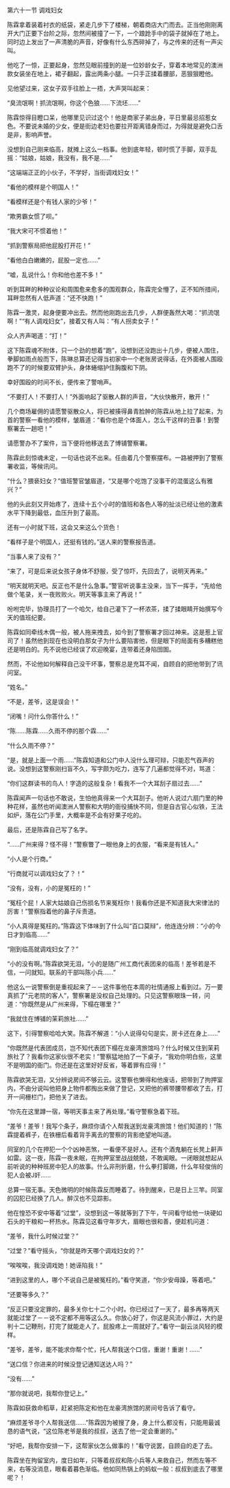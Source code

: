 

第六十一节 调戏妇女

陈霖拿着装着衬衣的纸袋，紧走几步下了楼梯，朝着商店大门而去。正当他刚刚离开大门正要下台阶之际，忽然间被撞了一下，一个踉跄手中的袋子就掉在了地上。同时边上发出了一声清脆的声音，好像有什么东西碎掉了，与之传来的还有一声尖叫。

他吃了一惊，正要起身，忽然见眼前撞到的是一位妙龄女子，穿着本地常见的澳洲款女装坐在地上，裙子翻起，露出两条小腿。一只手正揉着腰部，恶狠狠瞪他。

见他望过来，这女子双手往脸上一捂，大声哭叫起来：

“臭流氓啊！抓流氓啊，你这个色狼……下流坯……”

陈霖惊得目瞪口呆，他哪里见识过这个！他是商家子弟出身，平日里最忌招惹女色。不要说未婚的少女，便是街边老妇也要拉开距离错身而过，为得就是避免口舌是非，影响声誉。

没想到自己刚来临高，就摊上这么一档事。他到底年轻，顿时慌了手脚，双手乱摇：“姑娘，姑娘，我没有，我不是……”

“这端端正正的小伙子，不学好，当街调戏妇女！”

“看他的模样是个明国人！”

“看模样还是个有钱人家的少爷！”

“欺男霸女惯了呗。”

“我大宋可不惯着他！”

“抓到警察局把他屁股打开花！”

“看他白白嫩嫩的，屁股一定也……”

“嘘，乱说什么！你和他也差不多！”

听到耳畔的种种议论和周围愈来愈多的围观群众，陈霖完全懵了，正不知所措间，耳畔忽然有人低声道：“还不快跑！”

陈霖一激灵，起身便要冲出去。然而他刚跑出去几步，人群便轰然大喝：“抓流氓啊！”“有人调戏妇女”，接着又有人叫：“有人拐卖女子！”

众人齐声喝道：“打！”

这下陈霖魂不附体，只一个劲的想着“跑”，没想到还没跑出十几步，便被人围住，拳脚如雨点般而下，陈琳总算还记得当初家中一个老账房说得话，在外面被人围殴跑不了的时候要双臂护头，身体蜷缩护住胸腹和下阴。

幸好围殴的时间不长，便传来了警哨声。

“不要打人！不要打人！”外面响起了驱散人群的声音，“大伙快散开，散开！”

几个商场雇佣的请愿警驱散众人，将已被揍得鼻青脸肿的陈霖从地上拉了起来，为首的警察一看他的模样，皱眉道：“看你也是个体面人，怎么干这样的丑事！到警察署去一趟吧！”

请愿警办不了案件，当下便将他移送去了博铺警察署。

陈霖此刻惊魂未定，一句话也说不出来。任由着几个警察摆布。一路被押到了警察署收监，等候讯问。

“什么？猥亵妇女？”值班警官皱眉道，“又是哪个吃饱了没事干的混蛋这么有雅兴？”

他的头此刻又开始疼了，连续十五个小时的值班和各色人等的扯淡已经让他的激素水平下降到最低，血压升到了最高。

还有一小时就下班，这会又来这么个货色！

“看样子是个明国人，还挺有钱的。”送人来的警察报告道。

“当事人来了没有？”

“来了，可是后来说女孩子身体不舒服，受了惊吓，先回去了，说明天再来。”

“明天就明天吧。反正也不是什么急事。”警官听说事主没来，当下一挥手，“先给他做个笔录，关一夜败败火。明天等事主来了再说！”

吩咐完毕，协理员打了一个哈欠，给自己灌下了一杯浓茶，揉了揉眼睛开始撰写今天的值班纪要。

陈霖如同牵线木偶一般，被人拖来拽去，如今到了警察署才回过神来。这是惹上官司了！虽然他到现在也没明白那女子为什么要陷害他，但是眼下的局面有多糟糕他还是明白的。先不说他已经误了欢迎晚宴，连带着还身陷囹圄。

然而，不论他如何解释自己没干坏事，警察总是充耳不闻，自顾自的把他带到了讯问室。

“姓名。”

“不是，差爷，这是误会！”

“闭嘴！问什么你答什么！”

“陈……陈霖……久雨不停的那个霖……”

“什么久雨不停？”

“是，就是上面一个雨……”陈霖知道和公门中人没什么理可辩，只能忍气吞声的说。没想到这警察刚扫盲不久，写字颇为吃力，连写了几遍都觉得不对，骂道：

“你们这群读书的鸟人！字造的这般复杂！看我不一个大耳刮子扇过去……”

陈霖闻声一句话也不敢说，生怕他真得来一个大耳刮子。他听人说过六扇门里的种种花样，虽然也听闻澳洲人警察和大明的衙役捕快不同，但是自古官心似铁，王法如炉，落在公门手里，大概率是不会有好果子吃的。

最后，还是陈霖自己写了名字。

“……广州来得？怪不得！”警察瞥了一眼他身上的衣服，“看来是有钱人。”

“小人是个行商。”

“行商就可以调戏妇女了？！”

“没有，没有，小的是冤枉的！”

“冤枉个屁！人家大姑娘自己伤损名节来冤枉你！我看你还是不知道我大宋律法的厉害！”警察指着他的鼻子斥责道。

“小人真得是冤枉的。”陈霖这下体味到了什么叫“百口莫辩”，他连连分辨：“小的今日才到临高……”

“刚到临高就调戏妇女了？”

“小的没有啊。”陈霖欲哭无泪，“小的是随广州工商代表团来的临高！差爷若是不信，一问就知。联系的干部叫陈小兵……”

他这么一说警察倒是重视起来了－－这件事他在本周的社情通报上看到过。万一要真抓了“元老院的客人”，警察署是没权自己处理的。只见这警察眼珠一转，问道：“你既然是从广州来得，下榻在哪里？”

“我就住在博铺的茉莉旅社……”

这下，引得警察哈哈大笑。陈霖不解道：“小人说得句句是实，房卡还在身上……”

“你既然是代表团成员，岂不知代表团下榻在龙豪湾旅馆吗？什么时候又住到茉莉旅社了？我看你这家伙很不老实！”警察猛地拍了一下桌子，“我劝你明白些，这里不是明国的衙门。你还是在这里好好反省，等着罪有应得！”

陈霖欲哭无泪，又分辨说房间不够云云。这警察也懒得和他废话，把带到了拘押室内，不由分说叫他把身上物件都掏出来做了登记，又把他的裤带腰带都收了去，打开一间栅栏门，把他关了进去。

“你先在这里蹲一宿，等明天事主来了再处理。”看守警察急着下班。

“差爷！差爷！我写个条子，麻烦你请个人帮我送到龙豪湾旅馆！他们知道的！”陈霖提着裤子，在铁栅后看着背手离去的警察的背影绝望地叫道。

同室的几个在押犯一个个凶神恶煞，一看便不是好人。还有个酒鬼躺在长凳上鼾声如雷。这一夜，陈霖一夜未眠，在拘押室里战战兢兢，不敢阖眼。一闭眼就想起从前听说的种种班房中犯人的故事。什么非刑折磨，什么拳打脚踢，什么年轻俊俏的犯人会被J奸……

总算一宿无事。天色微明的时候陈霖反而睡着了。待到醒来，已是日上三竿。同室的囚犯已经换了几人。醉汉也不见踪影。

他在惶恐不安中等着“过堂”，没想到这一等就等到了下午，午间看守给他一块硬如石头的干粮和一杯热水。陈霖见这看守年岁大，眉眼也很和善，便趁机问道：

“差爷，我什么时候过堂？”

“过堂？”看守摇头，“你就是昨天哪个调戏妇女的？”

“唉唉唉，我没调戏她！她诬陷我！”

“进到这里的人，哪个不说自己是被冤枉的。”看守笑道，“你少安毋躁，等着吧。”

“还要等多久？”

“反正只要没定罪的，最多关你七十二个小时。你已经过了一天了，最多再等两天就能过堂了－－说不定都不用等这么久。你放心好了，你这是风流小罪过，大约是判十二记鞭刑，打完了就能走人了。屁股疼上一周就好了。”看守一副云淡风轻的模样。

“差爷，差爷，能不能求你帮个忙，托人帮我送个口信，重谢！重谢！……”

“送口信？你进来的时候没登记通知送达人吗？”

“没有……”

“那你就说吧，我帮你登记上。”

陈霖如获救命稻草，赶紧把陈定和他在龙豪湾旅馆的房间号告诉了看守。

“麻烦差爷寻个人帮我送信……”陈霖因为被搜了身，身上什么都没有，只能用最诚恳的语气说，“这位陈老爷是我的叔叔，送去了他一定会重谢的。”

“好吧，我帮你安排一下，这帮家伙怎么做事的！”看守说罢，自顾自的走了去。

陈霖坐在拘留室内，度日如年，只等着叔叔和陈小兵等人来救自己，然而左等不来，右等没消息，眼看着暮色渐临。他如同热锅上的蚂蚁一般：叔叔到底去了哪里呢？！

